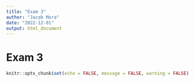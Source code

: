 ```yaml
---
title: "Exam 3"
author: "Jacob Mora"
date: "2022-12-01"
output: html_document
---
```

# Exam 3
```r
knitr::opts_chunk$set(echo = FALSE, message = FALSE, warning = FALSE)
```






